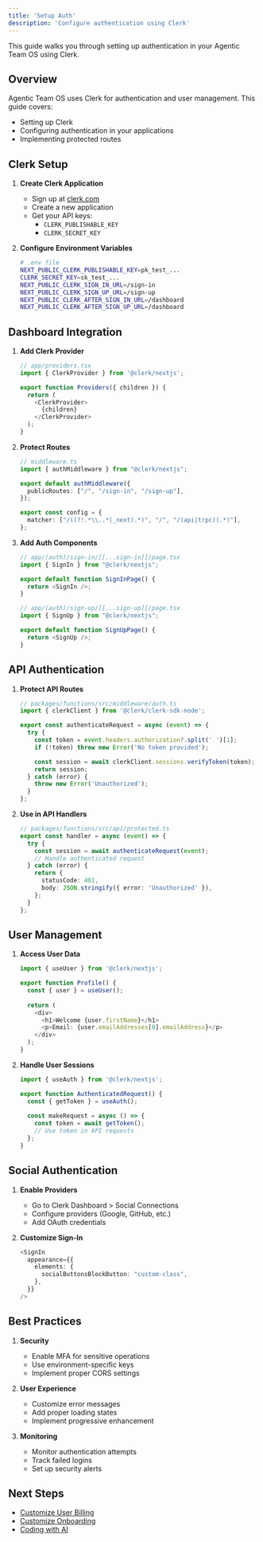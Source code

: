 ```yaml
---
title: 'Setup Auth'
description: 'Configure authentication using Clerk'
---
```


This guide walks you through setting up authentication in your Agentic Team OS using Clerk.

## Overview

Agentic Team OS uses Clerk for authentication and user management. This guide covers:
- Setting up Clerk
- Configuring authentication in your applications
- Implementing protected routes

## Clerk Setup

1. **Create Clerk Application**
   - Sign up at [clerk.com](https://clerk.com)
   - Create a new application
   - Get your API keys:
     - `CLERK_PUBLISHABLE_KEY`
     - `CLERK_SECRET_KEY`

2. **Configure Environment Variables**
   ```bash
   # .env file
   NEXT_PUBLIC_CLERK_PUBLISHABLE_KEY=pk_test_...
   CLERK_SECRET_KEY=sk_test_...
   NEXT_PUBLIC_CLERK_SIGN_IN_URL=/sign-in
   NEXT_PUBLIC_CLERK_SIGN_UP_URL=/sign-up
   NEXT_PUBLIC_CLERK_AFTER_SIGN_IN_URL=/dashboard
   NEXT_PUBLIC_CLERK_AFTER_SIGN_UP_URL=/dashboard
   ```

## Dashboard Integration

1. **Add Clerk Provider**
   ```typescript
   // app/providers.tsx
   import { ClerkProvider } from '@clerk/nextjs';
   
   export function Providers({ children }) {
     return (
       <ClerkProvider>
         {children}
       </ClerkProvider>
     );
   }
   ```

2. **Protect Routes**
   ```typescript
   // middleware.ts
   import { authMiddleware } from "@clerk/nextjs";
   
   export default authMiddleware({
     publicRoutes: ["/", "/sign-in", "/sign-up"],
   });
   
   export const config = {
     matcher: ["/((?!.*\\..*|_next).*)", "/", "/(api|trpc)(.*)"],
   };
   ```

3. **Add Auth Components**
   ```typescript
   // app/(auth)/sign-in/[[...sign-in]]/page.tsx
   import { SignIn } from "@clerk/nextjs";
   
   export default function SignInPage() {
     return <SignIn />;
   }
   
   // app/(auth)/sign-up/[[...sign-up]]/page.tsx
   import { SignUp } from "@clerk/nextjs";
   
   export default function SignUpPage() {
     return <SignUp />;
   }
   ```

## API Authentication

1. **Protect API Routes**
   ```typescript
   // packages/functions/src/middleware/auth.ts
   import { clerkClient } from '@clerk/clerk-sdk-node';
   
   export const authenticateRequest = async (event) => {
     try {
       const token = event.headers.authorization?.split(' ')[1];
       if (!token) throw new Error('No token provided');
   
       const session = await clerkClient.sessions.verifyToken(token);
       return session;
     } catch (error) {
       throw new Error('Unauthorized');
     }
   };
   ```

2. **Use in API Handlers**
   ```typescript
   // packages/functions/src/api/protected.ts
   export const handler = async (event) => {
     try {
       const session = await authenticateRequest(event);
       // Handle authenticated request
     } catch (error) {
       return {
         statusCode: 401,
         body: JSON.stringify({ error: 'Unauthorized' }),
       };
     }
   };
   ```

## User Management

1. **Access User Data**
   ```typescript
   import { useUser } from '@clerk/nextjs';
   
   export function Profile() {
     const { user } = useUser();
     
     return (
       <div>
         <h1>Welcome {user.firstName}</h1>
         <p>Email: {user.emailAddresses[0].emailAddress}</p>
       </div>
     );
   }
   ```

2. **Handle User Sessions**
   ```typescript
   import { useAuth } from '@clerk/nextjs';
   
   export function AuthenticatedRequest() {
     const { getToken } = useAuth();
     
     const makeRequest = async () => {
       const token = await getToken();
       // Use token in API requests
     };
   }
   ```

## Social Authentication

1. **Enable Providers**
   - Go to Clerk Dashboard > Social Connections
   - Configure providers (Google, GitHub, etc.)
   - Add OAuth credentials

2. **Customize Sign-In**
   ```typescript
   <SignIn
     appearance={{
       elements: {
         socialButtonsBlockButton: "custom-class",
       },
     }}
   />
   ```

## Best Practices

1. **Security**
   - Enable MFA for sensitive operations
   - Use environment-specific keys
   - Implement proper CORS settings

2. **User Experience**
   - Customize error messages
   - Add proper loading states
   - Implement progressive enhancement

3. **Monitoring**
   - Monitor authentication attempts
   - Track failed logins
   - Set up security alerts

## Next Steps

- [Customize User Billing](/guides/customize-user-billing)
- [Customize Onboarding](/guides/customize-onboarding)
- [Coding with AI](/guides/coding-with-ai)